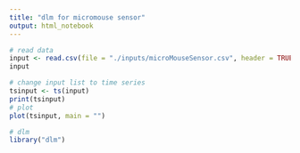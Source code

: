 ```yaml
---
title: "dlm for micromouse sensor"
output: html_notebook
---
```


```r
# read data
input <- read.csv(file = "./inputs/microMouseSensor.csv", header = TRUE)
input
```
```r
# change input list to time series
tsinput <- ts(input)
print(tsinput)
# plot
plot(tsinput, main = "")
```

```r
# dlm
library("dlm")
```

